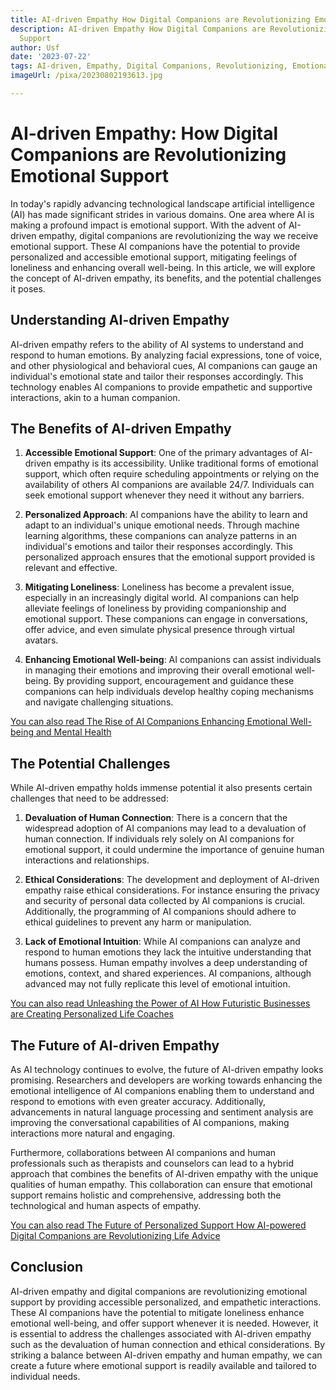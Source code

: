 ```yaml
---
title: AI-driven Empathy How Digital Companions are Revolutionizing Emotional Support
description: AI-driven Empathy How Digital Companions are Revolutionizing Emotional
  Support
author: Usf
date: '2023-07-22'
tags: AI-driven, Empathy, Digital Companions, Revolutionizing, Emotional Support
imageUrl: /pixa/20230802193613.jpg

---
```

# AI-driven Empathy: How Digital Companions are Revolutionizing Emotional Support

In today's rapidly advancing technological  landscape artificial intelligence (AI) has made significant strides in various domains. One area where AI is making a profound impact  is emotional support. With  the advent of AI-driven empathy, digital companions are revolutionizing the way we receive emotional support. These AI companions have  the potential to provide  personalized and accessible emotional support, mitigating feelings of loneliness and enhancing overall well-being. In this article, we will explore the concept of  AI-driven empathy, its benefits, and the potential  challenges it poses.

## Understanding AI-driven Empathy

AI-driven empathy refers to the  ability of AI systems to understand and respond to human emotions. By analyzing facial expressions, tone of voice, and other physiological and behavioral cues, AI companions can gauge an individual's emotional state and tailor their  responses  accordingly.  This technology enables AI  companions to  provide  empathetic and supportive interactions, akin to a human companion.

## The Benefits of  AI-driven Empathy

1. **Accessible  Emotional Support**: One of the primary advantages of AI-driven empathy is its accessibility. Unlike traditional forms of emotional support, which often require scheduling appointments  or relying on the availability of others AI companions are available 24/7. Individuals can seek emotional support whenever they need it without any barriers.

2. **Personalized Approach**: AI companions have the ability to learn and adapt to an individual's unique emotional needs. Through machine learning algorithms, these companions can analyze patterns in an individual's emotions and tailor their responses accordingly. This personalized approach ensures that the emotional support provided is relevant and effective.

3. **Mitigating Loneliness**: Loneliness has become a prevalent issue, especially in  an  increasingly digital world. AI companions can help alleviate feelings of loneliness by providing companionship  and  emotional  support.  These companions can engage in conversations, offer  advice,  and even simulate physical presence through virtual avatars.

4.  **Enhancing  Emotional Well-being**:  AI companions can assist individuals in  managing their emotions and  improving their overall  emotional well-being. By providing support, encouragement and guidance these companions can help individuals develop healthy coping mechanisms and navigate challenging situations.

[You can also read The  Rise  of AI Companions Enhancing Emotional Well-being and Mental Health](The%20Rise%20of%20AI%20Companions%20Enhancing%20Emotional%20Well-being%20and%20Mental%20Health)


## The  Potential Challenges

While AI-driven empathy holds immense potential it  also presents certain challenges that need to be addressed:

1. **Devaluation of Human Connection**:  There is a concern that the widespread adoption of AI companions may lead to a devaluation of human connection. If individuals rely solely on AI companions for emotional  support, it could undermine the importance of genuine human interactions and relationships.

2. **Ethical Considerations**: The development  and deployment of AI-driven  empathy raise ethical considerations. For instance  ensuring the privacy and security  of personal data collected by AI companions  is crucial. Additionally, the programming  of AI companions should adhere to ethical guidelines to prevent any harm or manipulation.

3. **Lack of Emotional Intuition**: While AI  companions can analyze and respond to human  emotions they lack the intuitive understanding that humans possess. Human empathy involves a deep understanding of  emotions, context, and shared experiences. AI companions, although advanced may not fully replicate this level of emotional intuition.

[You can also read Unleashing the  Power  of AI How Futuristic Businesses  are Creating Personalized Life Coaches](Unleashing%20the%20Power%20of%20AI%20How%20Futuristic%20Businesses%20are%20Creating%20Personalized%20Life%20Coaches)


##  The Future of AI-driven Empathy

As AI technology continues to evolve, the future of AI-driven  empathy looks promising.  Researchers and developers are working towards enhancing  the emotional intelligence of AI companions enabling  them to understand and respond to emotions with even greater accuracy. Additionally, advancements in  natural  language processing and sentiment analysis are improving the  conversational capabilities of AI  companions, making interactions more natural and engaging.

Furthermore, collaborations between AI  companions and human  professionals such  as therapists  and counselors can lead to a hybrid approach that combines the benefits of AI-driven empathy with the unique  qualities of  human empathy. This collaboration can ensure  that  emotional support remains holistic and comprehensive, addressing both the technological  and human aspects of empathy.

[You can  also read The Future of Personalized Support How AI-powered Digital Companions are Revolutionizing Life Advice](The%20Future%20of%20Personalized%20Support%20How%20AI-powered%20Digital%20Companions%20are%20Revolutionizing%20Life%20Advice)


## Conclusion

AI-driven empathy and digital companions are revolutionizing emotional support  by providing  accessible personalized, and empathetic interactions. These AI  companions have the potential to mitigate  loneliness enhance emotional well-being, and offer support whenever it is needed. However, it is essential to address the challenges associated with  AI-driven empathy such as the devaluation of human connection and ethical considerations. By striking a balance between AI-driven empathy and human empathy, we can create a future where emotional support is readily available and tailored to individual needs.
